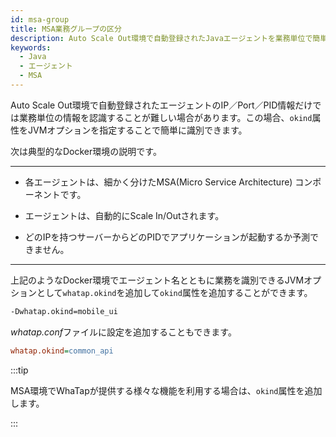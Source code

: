 ```yaml
---
id: msa-group
title: MSA業務グループの区分
description: Auto Scale Out環境で自動登録されたJavaエージェントを業務単位で簡単に識別できるように、okind JVMオプションを使用できます。特に、Docker環境でのエージェント管理に有用なこの設定は、エージェントの役割や所属するサービスグループを区分するのに有用です。
keywords:
  - Java
  - エージェント
  - MSA
---
```


Auto Scale Out環境で自動登録されたエージェントのIP／Port／PID情報だけでは業務単位の情報を認識することが難しい場合があります。この場合、`okind`属性をJVMオプションを指定することで簡単に識別できます。

次は典型的なDocker環境の説明です。

---

- 各エージェントは、細かく分けたMSA(Micro Service Architecture) コンポーネントです。

- エージェントは、自動的にScale In/Outされます。

- どのIPを持つサーバーからどのPIDでアプリケーションが起動するか予測できません。

---

上記のようなDocker環境でエージェント名とともに業務を識別できるJVMオプションとして`whatap.okind`を追加して`okind`属性を追加することができます。

```bash title='JAVA_OPTS'
-Dwhatap.okind=mobile_ui
```

*whatap.conf*ファイルに設定を追加することもできます。

```ini title='whatap.conf'
whatap.okind=common_api
```

:::tip

MSA環境でWhaTapが提供する様々な機能を利用する場合は、`okind`属性を追加します。

:::
